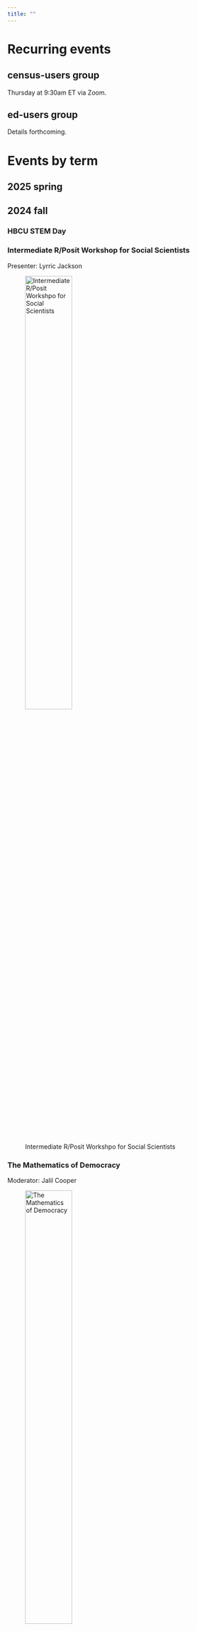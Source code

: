 ```yaml
---
title: ""
---
```


# Recurring events

## census-users group

Thursday at 9:30am ET via Zoom.

## ed-users group

Details forthcoming.

# Events by term

## 2025 spring

## 2024 fall

### HBCU STEM Day

### Intermediate R/Posit Workshop for Social Scientists

Presenter: Lyrric Jackson

![Intermediate R/Posit Workshpo for Social Scientists](img/events/2024-nov-workshop.jpg){width=50%}

### The Mathematics of Democracy

Moderator: Jalil Cooper

![The Mathematics of Democracy](img/events/volic-guest-workshop.png){width=50%}

### Chocolate City Mathy Hour

Presenters: Zoe Williams and Nathan Alexander

![What happened to Chocolate City?](img/events/chocolate-city.png){width=50%}

## 2024 spring

### Bob Moses Conference

Presenters: Kade Davis, Gabriella La Cour, Basil Ghali, Nathan Alexander, and Qyana Stewart

[![Bob Moses Conference](img/events/bob-moses-conf copy.png){width=75%}](https://www.bobmosesconference.com/)

## 2023 fall

## 2023 spring

### American Educational Research Association (AERA) conference

Presenters: Nathan Alexander, Blake O'Neal Turner, Darnell Leatherwood, Francis Henderson, David Wallace, Candace Kyles

## 2022 spring

## 2021 fall

### Institute for Mathematics and Democracy (IMD) Conference

Presenters: Jalil Cooper and Nathan Alexander

[![Institute for Mathematics and Democracy Conference](img/events/imd-2021-conf.png){width=75%}](https://mathematics-democracy-institute.org/2021-conference/)





